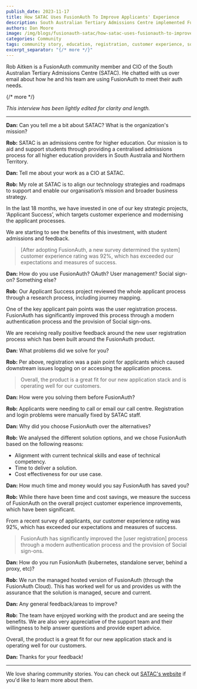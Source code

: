 ```yaml
---
publish_date: 2023-11-17
title: How SATAC Uses FusionAuth To Improve Applicants' Experience
description: South Australian Tertiary Admissions Centre implemented FusionAuth to improve their applicants' experience and enable a modern experience, including with social sign-on.
authors: Dan Moore
image: /img/blogs/fusionauth-satac/how-satac-uses-fusionauth-to-improve-applicants-experience.png
categories: Community
tags: community story, education, registration, customer experience, social sign-on
excerpt_separator: "{/* more */}"
---
```


Rob Aitken is a FusionAuth community member and CIO of the South Australian Tertiary Admissions Centre (SATAC). He chatted with us over email about how he and his team are using FusionAuth to meet their auth needs. 

{/* more */}

*This interview has been lightly edited for clarity and length.*

-------

**Dan:** Can you tell me a bit about SATAC? What is the organization's mission?

**Rob:** SATAC is an admissions centre for higher education. Our mission is to aid and support students through providing a centralised admissions process for all higher education providers in South Australia and Northern Territory. 

**Dan:** Tell me about your work as a CIO at SATAC.

**Rob:** My role at SATAC is to align our technology strategies and roadmaps to support and enable our organisation’s mission and broader business strategy.

In the last 18 months, we have invested in one of our key strategic projects, ‘Applicant Success’, which targets customer experience and modernising the applicant processes.

We are starting to see the benefits of this investment, with student admissions and feedback. 

> [After adopting FusionAuth, a new survey determined the system] customer experience rating was 92%, which has exceeded our expectations and measures of success.

**Dan:** How do you use FusionAuth? OAuth? User management? Social sign-on? Something else?

**Rob:** Our Applicant Success project reviewed the whole applicant process through a research process, including journey mapping.

One of the key applicant pain points was the user registration process. FusionAuth has significantly improved this process through a modern authentication process and the provision of Social sign-ons.

We are receiving really positive feedback around the new user registration process which has been built around the FusionAuth product.

**Dan:** What problems did we solve for you?

**Rob:** Per above, registration was a pain point for applicants which caused downstream issues logging on or accessing the application process.

> Overall, the product is a great fit for our new application stack and is operating well for our customers.

**Dan:** How were you solving them before FusionAuth?

**Rob:** Applicants were needing to call or email our call centre. Registration and login problems were manually fixed by SATAC staff.

**Dan:** Why did you choose FusionAuth over the alternatives?

**Rob:** We analysed the different solution options, and we chose FusionAuth based on the following reasons:

*   Alignment with current technical skills and ease of technical competency.
*   Time to deliver a solution.
*   Cost effectiveness for our use case.

**Dan:** How much time and money would you say FusionAuth has saved you?

**Rob:** While there have been time and cost savings, we measure the success of FusionAuth on the overall project customer experience improvements, which have been significant.

From a recent survey of applicants, our customer experience rating was 92%, which has exceeded our expectations and measures of success.

> FusionAuth has significantly improved the [user registration] process through a modern authentication process and the provision of Social sign-ons.

**Dan:** How do you run FusionAuth (kubernetes, standalone server, behind a proxy, etc)?

**Rob:** We run the managed hosted version of FusionAuth (through the FusionAuth Cloud). This has worked well for us and provides us with the assurance that the solution is managed, secure and current.

**Dan:** Any general feedback/areas to improve?

**Rob:** The team have enjoyed working with the product and are seeing the benefits. We are also very appreciative of the support team and their willingness to help answer questions and provide expert advice.

Overall, the product is a great fit for our new application stack and is operating well for our customers.

**Dan:** Thanks for your feedback!

-------

We love sharing community stories. You can check out [SATAC's website](https://www.satac.edu.au/) if you'd like to learn more about them. 


